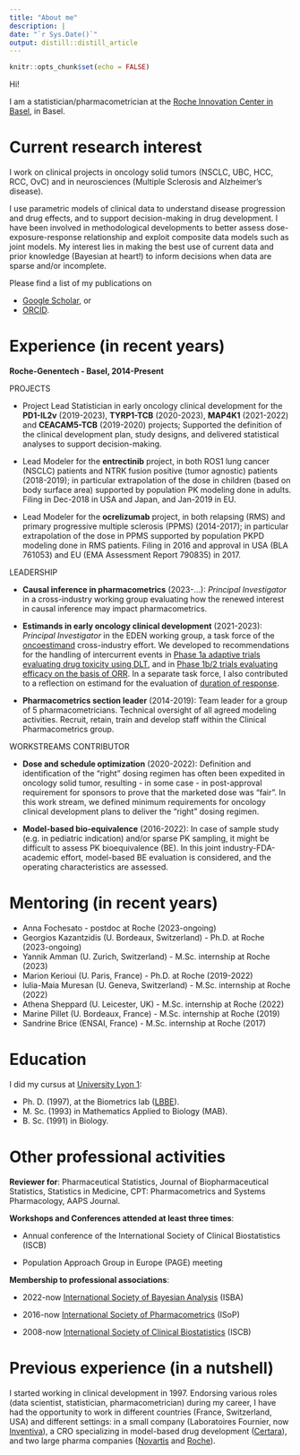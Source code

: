 ```yaml
---
title: "About me"
description: |
date: "`r Sys.Date()`"
output: distill::distill_article
---
```


```r
knitr::opts_chunk$set(echo = FALSE)
```


Hi!

I am a statistician/pharmacometrician at the [Roche Innovation Center in Basel](https://www.roche.ch/en/standorte/basel-hq.htm), in Basel. 


# Current research interest

I work on clinical projects in oncology solid tumors (NSCLC, UBC, HCC, RCC, OvC) and in neurosciences (Multiple Sclerosis and Alzheimer's disease).

I use parametric models of clinical data to understand disease progression and drug effects, and to support decision-making in drug development. I have been involved in methodological developments to better assess dose-exposure-response relationship and exploit composite data models such as joint models. My interest lies in making the best use of current data and prior knowledge (Bayesian at heart!) to inform decisions when data are sparse and/or incomplete.

Please find a list of my publications on 

* [Google Scholar](https://scholar.google.com/citations?user=JZwKfSkAAAAJ&hl=en), or
* [ORCID](https://orcid.org/0000-0002-5685-1408).


# Experience (in recent years)

__Roche-Genentech - Basel, 2014-Present __

PROJECTS

* Project Lead Statistician in early oncology clinical development for the __PD1-IL2v__ (2019-2023), __TYRP1-TCB__ (2020-2023), __MAP4K1__ (2021-2022) and __CEACAM5-TCB__ (2019-2020) projects; Supported the definition of the clinical development plan, study designs, and delivered statistical analyses to support decision-making.

* Lead Modeler for the __entrectinib__ project, in both ROS1 lung cancer (NSCLC) patients and NTRK fusion positive (tumor agnostic) patients (2018-2019); in particular extrapolation of the dose in children (based on body surface area) supported by population PK modeling done in adults. Filing in Dec-2018 in USA and Japan, and Jan-2019 in EU.

* Lead Modeler for the __ocrelizumab__ project, in both relapsing (RMS) and primary progressive multiple sclerosis (PPMS) (2014-2017); in particular extrapolation of the dose in PPMS supported by population PKPD modeling done in RMS patients. Filing in 2016 and approval in USA (BLA 761053) and EU (EMA Assessment Report 790835) in 2017.

LEADERSHIP

* __Causal inference in pharmacometrics__ (2023-...): *Principal Investigator* in a cross-industry working group evaluating how the renewed interest in causal inference may impact pharmacometrics.

* __Estimands in early oncology clinical development__ (2021-2023): *Principal Investigator* in the EDEN working group, a task force of the [oncoestimand](https://oncoestimand.github.io/oncowg_webpage/docs/) cross-industry effort. We developed to recommendations for the handling of intercurrent events in [Phase 1a adaptive trials evaluating drug toxicity using DLT](https://doi.org/10.1080/19466315.2023.2296648), and in [Phase 1b/2 trials evaluating efficacy on the basis of ORR](https://onlinelibrary.wiley.com/doi/full/10.1002/pst.2319). In a separate task force, I also contributed to a reflection on estimand for the evaluation of [duration of response](https://onlinelibrary.wiley.com/doi/full/10.1002/pst.2340).

* __Pharmacometrics section leader__ (2014-2019): Team leader for a group of 5 pharmacometricians. Technical oversight of all agreed modeling activities. Recruit, retain, train and develop staff within the Clinical Pharmacometrics group.

WORKSTREAMS CONTRIBUTOR

* __Dose and schedule optimization__ (2020-2022): Definition and identification of the "right" dosing regimen has often been expedited in oncology solid tumor, resulting - in some case - in post-approval requirement for sponsors to prove that the marketed dose was "fair". In this work stream, we defined minimum requirements for oncology clinical development plans to deliver the "right" dosing regimen.

* __Model-based bio-equivalence__ (2016-2022): In case of sample study (e.g. in pediatric indication) and/or sparse PK sampling, it might be difficult to assess PK bioequivalence (BE). In this joint industry-FDA-academic effort, model-based BE evaluation is considered, and the operating characteristics are assessed.

# Mentoring (in recent years)

* Anna Fochesato - postdoc at Roche (2023-ongoing)
* Georgios Kazantzidis (U. Bordeaux, Switzerland) - Ph.D. at Roche (2023-ongoing)
* Yannik Amman (U. Zurich, Switzerland) - M.Sc. internship at Roche (2023)
* Marion Kerioui (U. Paris, France) - Ph.D. at Roche (2019-2022)
* Iulia-Maia Muresan (U. Geneva, Switzerland) - M.Sc. internship at Roche (2022)
* Athena Sheppard (U. Leicester, UK) - M.Sc. internship at Roche (2022)
* Marine Pillet (U. Bordeaux, France) - M.Sc. internship at Roche (2019) 
* Sandrine Brice (ENSAI, France) - M.Sc. internship at Roche (2017)

# Education

I did my cursus at [University Lyon 1](https://www.univ-lyon1.fr/en):

* Ph. D. (1997), at the Biometrics lab ([LBBE](https://lbbe.univ-lyon1.fr/en)).
* M. Sc. (1993) in Mathematics Applied to Biology (MAB).
* B. Sc. (1991) in Biology.


# Other professional activities

__Reviewer for__: Pharmaceutical Statistics, Journal of Biopharmaceutical Statistics, Statistics in Medicine, CPT: Pharmacometrics and Systems Pharmacology, AAPS Journal.

__Workshops and Conferences attended at least three times__:

* Annual conference of the International Society of Clinical Biostatistics (ISCB)

* Population Approach Group in Europe (PAGE) meeting

__Membership to professional associations__:

* 2022-now	[International Society of Bayesian Analysis](https://bayesian.org/) (ISBA)

* 2016-now 	[International Society of Pharmacometrics](http://www.go-isop.org/) (ISoP)

* 2008-now	[International Society of Clinical Biostatistics](https://iscb.international/) (ISCB)


# Previous experience (in a nutshell)

I started working in clinical development in 1997. Endorsing various roles (data scientist, statistician, pharmacometrician) during  my career, I have had the opportunity to work in different countries (France, Switzerland, USA) and different settings: in a small company (Laboratoires Fournier, now [Inventiva](https://inventivapharma.com/)), a CRO specializing in model-based drug development ([Certara](https://www.certara.com/)), and two large pharma companies ([Novartis](https://www.novartis.com/) and [Roche](https://www.roche.com/)). 




